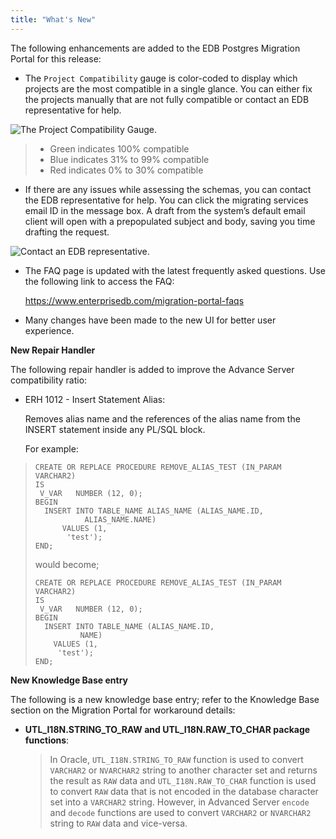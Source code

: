 ```yaml
---
title: "What's New"
---
```


<div id="whats_new" class="registered_link"></div>


The following enhancements are added to the EDB Postgres Migration Portal for this release:

  - The `Project Compatibility` gauge is color-coded to display which projects are the most compatible in a single glance. You can either fix the projects manually that are not fully compatible or contact an EDB representative for help.

![*The Project Compatibility Gauge.*](images/mp_whats_new_compatibility_guage_color.png)

>   - Green indicates 100% compatible
>   - Blue indicates 31% to 99% compatible
>   - Red indicates 0% to 30% compatible

  - If there are any issues while assessing the schemas, you can contact the EDB representative for help. You can click the migrating services email ID in the message box. A draft from the system’s default email client will open with a prepopulated subject and body, saving you time drafting the request.

![*Contact an EDB representative.*](images/mp_whats_new_prepopulated_email.png)

  - The FAQ page is updated with the latest frequently asked questions. Use the following link to access the FAQ:
    
    <https://www.enterprisedb.com/migration-portal-faqs>

  - Many changes have been made to the new UI for better user experience.

**New Repair Handler**

The following repair handler is added to improve the Advance Server compatibility ratio:

  - ERH 1012 - Insert Statement Alias:
    
    Removes alias name and the references of the alias name from the INSERT statement inside any PL/SQL block.
    
    For example:

> 
> 
> ``` text
> CREATE OR REPLACE PROCEDURE REMOVE_ALIAS_TEST (IN_PARAM VARCHAR2)
> IS
>  V_VAR   NUMBER (12, 0);
> BEGIN
>   INSERT INTO TABLE_NAME ALIAS_NAME (ALIAS_NAME.ID,
>            ALIAS_NAME.NAME)
>       VALUES (1,
>        'test');
> END;
> ```
> 
> would become;
> 
> ``` text
> CREATE OR REPLACE PROCEDURE REMOVE_ALIAS_TEST (IN_PARAM VARCHAR2)
> IS
>  V_VAR   NUMBER (12, 0);
> BEGIN
>   INSERT INTO TABLE_NAME (ALIAS_NAME.ID,
>           NAME)
>     VALUES (1,
>      'test');
> END;
> ```

**New Knowledge Base entry**

The following is a new knowledge base entry; refer to the Knowledge Base section on the Migration Portal for workaround details:

  - **UTL_I18N.STRING_TO_RAW and UTL_I18N.RAW_TO_CHAR package functions**:
    
    > In Oracle, `UTL_I18N.STRING_TO_RAW` function is used to convert `VARCHAR2` or `NVARCHAR2` string to another character set and returns the result as `RAW` data and `UTL_I18N.RAW_TO_CHAR` function is used to convert `RAW` data that is not encoded in the database character set into a `VARCHAR2` string. However, in Advanced Server `encode` and `decode` functions are used to convert `VARCHAR2` or `NVARCHAR2` string to `RAW` data and vice-versa.
